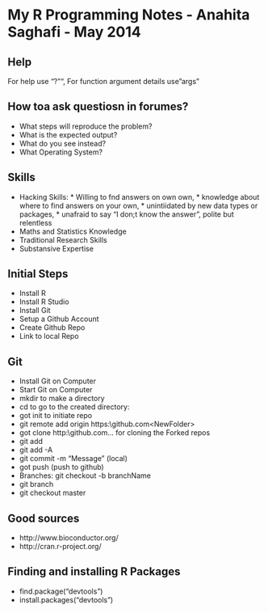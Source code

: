 # My R Programming Notes - Anahita Saghafi - May 2014

## Help

For help use "?"", 
For function argument details use "args"
  
## How toa ask questiosn in forumes?

* What steps will reproduce the problem?
* What is the expected output?
* What do you see instead?
* What Operating System?

## Skills 

* Hacking Skills: 
        * Willing to fnd answers on own own, 
        * knowledge about where to find answers on your own, 
        * unintiidated by new data types or packages, 
        * unafraid to say "I don;t know the answer", polite but relentless
* Maths and Statistics Knowledge
* Traditional Research Skills
* Substansive Expertise


## Initial Steps

* Install R
* Install R Studio
* Install Git
* Setup a Github Account
* Create Github Repo
* Link to local Repo

## Git

* Install Git on Computer
* Start Git on Computer
* mkdir to make a directory
* cd to go to the created directory: <NewFolder>
* got init to initiate repo
* git remote add origin https:\\github.com\yourUserName\<NewFolder>
* got clone http:\\github.com\... for cloning the Forked repos
* git add
* git add -A
* git commit -m "Message" (local)
* got push (push to github)
* Branches: git checkout -b branchName
* git branch
* git checkout master

## Good sources

* http://www.bioconductor.org/
* http://cran.r-project.org/

## Finding and installing R Packages ##
 
* find.package("devtools")
* install.packages("devtools")


